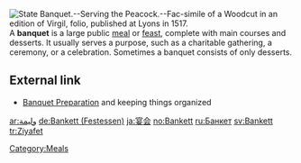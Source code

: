 [[Image:State Banquet Serving the Peacock Fac simile of a Woodcut in an edition of Virgil folio published at Lyons in 1517.png|thumb|right|State Banquet.--Serving the Peacock.--Fac-simile of a Woodcut in an edition of Virgil, folio, published at Lyons in 1517.]]
{{otheruses}}
A '''banquet''' is a large public [[meal]] or [[feast]], complete with main courses and desserts.  It usually serves a purpose, such as a charitable gathering, a ceremony, or a celebration.  Sometimes a banquet consists of only desserts.

[[Category:Meals]]

==External link==
* [http://www.banquetroomsin.com/articles/preparing-a-banquet.html Banquet Preparation] and keeping things organized

{{food-stub}}

[[ar:وليمة]]
[[de:Bankett (Festessen)]]
[[ja:宴会]]
[[no:Bankett]]
[[ru:Банкет]]
[[sv:Bankett]]
[[tr:Ziyafet]]